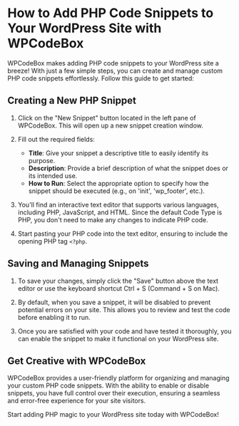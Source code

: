 # How to Add PHP Code Snippets to Your WordPress Site with WPCodeBox

WPCodeBox makes adding PHP code snippets to your WordPress site a breeze! With just a few simple steps, you can create and manage custom PHP code snippets effortlessly. Follow this guide to get started:

## Creating a New PHP Snippet

1. Click on the "New Snippet" button located in the left pane of WPCodeBox. This will open up a new snippet creation window.

2. Fill out the required fields:
    - **Title**: Give your snippet a descriptive title to easily identify its purpose.
    - **Description**: Provide a brief description of what the snippet does or its intended use.
    - **How to Run**: Select the appropriate option to specify how the snippet should be executed (e.g., on 'init', 'wp_footer', etc.).

3. You'll find an interactive text editor that supports various languages, including PHP, JavaScript, and HTML. Since the default Code Type is PHP, you don't need to make any changes to indicate PHP code.

4. Start pasting your PHP code into the text editor, ensuring to include the opening PHP tag `<?php`.

## Saving and Managing Snippets

1. To save your changes, simply click the "Save" button above the text editor or use the keyboard shortcut Ctrl + S (Command + S on Mac).

2. By default, when you save a snippet, it will be disabled to prevent potential errors on your site. This allows you to review and test the code before enabling it to run.

3. Once you are satisfied with your code and have tested it thoroughly, you can enable the snippet to make it functional on your WordPress site.

## Get Creative with WPCodeBox

WPCodeBox provides a user-friendly platform for organizing and managing your custom PHP code snippets. With the ability to enable or disable snippets, you have full control over their execution, ensuring a seamless and error-free experience for your site visitors.

Start adding PHP magic to your WordPress site today with WPCodeBox!
